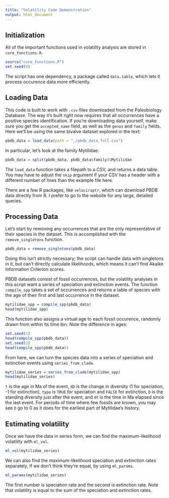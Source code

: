 ---
title: "Volatility Code Demonstration"
output: html_document
---

## Initialization

All of the important functions used in volatility analysis are stored in `core_functions.R`.

```{r setup}
source("core_functions.R")
set.seed(0)
```

The script has one dependency, a package called `data.table`, which lets it process occurence data more efficiently.

## Loading Data

This code is built to work with `.csv` files downloaded from the Paleobiology Database. The way it's built right now requires that all occurrences have a positive species identification. If you're downloading data yourself, make sure you get the `accepted_name` field, as well as the `genus` and `family` fields. Here we'll be using the same bivalve dataset explored in the text:

```{r data}
pbdb_data = load_data(path = "./pbdb_data_full.csv")
```
In particular, let's look at the family Mytilidae:
```{r mytilidae}
pbdb_data = split(pbdb_data, pbdb_data$family)$Mytilidae
```
The `load_data` function takes a filepath to a CSV, and returns a data table. You may have to adjust the `skip` argument if your CSV has a header with a different number of lines than the example file here.

There are a few R packages, like `velociraptr`, which can download PBDB data directly from R. I prefer to go to the website for any large, detailed queries.

## Processing Data

Let's start by removing any occurrences that are the only representative of their species in the dataset. This is accomplished with the `remove_singletons` function.
```{r}
pbdb_data = remove_singletons(pbdb_data)
```
Doing this isn't strictly necessary; the script can handle data with singletons in it, but can't directly calculate likelihoods, which means it can't find Akaike Information Criterion scores.

PBDB datasets consist of fossil occurrences, but the volatility analyses in this script want a series of speciation and extinction events. The function `compile_spp` takes a set of occurrences and returns a table of species with the age of their first and last occurrence in the dataset.

```{r compile species}
mytilidae_spp = compile_spp(pbdb_data)
head(mytilidae_spp)
```

This function also assigns a virtual age to each fossil occurence, randomly drawn from within its time bin. Note the difference in ages:

```{r randomization example}
set.seed(1)
head(compile_spp(pbdb_data))
set.seed(2)
head(compile_spp(pbdb_data))
```
From here, we can turn the species data into a series of speciation and extinction events using `series_from_clade`.

```{r series}
mytilidae_series = series_from_clade(mytilidae_spp)
head(mytilidae_series)
```
`t` is the age in Ma of the event, `dD` is the change in diversity (1 for speciation, -1 for extinction), `type` is `TRUE` for speciation and `FALSE` for extinction, `D` is the standing diversity just after the event, and `dt` is the time in Ma elapsed since the last event. For periods of time where few fossils are known, you may see `D` go to 0 as it does for the earliest part of Mytilidae's history.

## Estimating volatility

Once we have the data in series form, we can find the maximum-likelihood volatility with `ml_vol`.

```{r ml_vol}
ml_vol(mytilidae_series)
```
We can also find the maximum-likelihood speciation and extinction rates separately, if we don't think they're equal, by using `ml_params`.
```{r ml_params}
ml_params(mytilidae_series)
```
The first number is speciation rate and the second is extinction rate. Note that volatility is equal to the sum of the speciation and extinction rates.